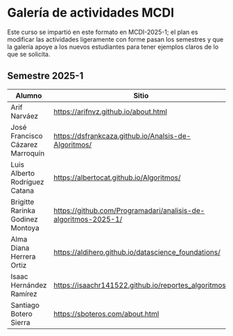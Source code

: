 
# Galería de actividades MCDI {.unnumbered}
Este curso se impartió en este formato en MCDI-2025-1; el plan es modificar las actividades ligeramente con forme pasan los semestres y que la galería apoye a los nuevos estudiantes para tener ejemplos claros de lo que se solicita.

## Semestre 2025-1

| Alumno | Sitio |
|--------|-------|
| Arif Narváez | <https://arifnvz.github.io/about.html> |
| José Francisco Cázarez Marroquín | <https://dsfrankcaza.github.io/Analsis-de-Algoritmos/> |
| Luis Alberto Rodríguez Catana | <https://albertocat.github.io/Algoritmos/> |
| Brigitte Rarinka Godinez Montoya | <https://github.com/Programadari/analisis-de-algoritmos-2025-1/> |
| Alma Diana Herrera Ortiz | <https://aldihero.github.io/datascience_foundations/> |
| Isaac Hernández Ramírez | <https://isaachr141522.github.io/reportes_algoritmos/> |
| Santiago Botero Sierra | <https://sboteros.com/about.html> |
